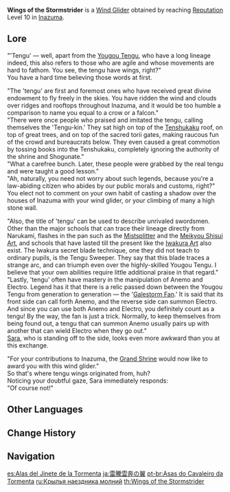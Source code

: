 {{Item Infobox
|id           = 140008
|image        = <gallery>
Item Wings of the Stormstrider.png|Icon
Wind Glider Wings of the Stormstrider.png|Full
</gallery>
|type         = Wind Gliders
|group        = Progression Wind Gliders
|quality      = 4
|description  = A stylized wind glider gifted to you as a mark of [[Inazuma]]'s acknowledgment and recognition.
|source1      = Reach [[Reputation]] Level 10 in [[Inazuma]].
}}
'''Wings of the Stormstrider''' is a [[Wind Glider]] obtained by reaching [[Reputation]] Level 10 in [[Inazuma]].

==Lore==
"'Tengu' &mdash; well, apart from the [[Yougou Tengu]], who have a long lineage indeed, this also refers to those who are agile and whose movements are hard to fathom. You see, the tengu have wings, right?"<br />
You have a hard time believing those words at first.

"The 'tengu' are first and foremost ones who have received great divine endowment to fly freely in the skies. You have ridden the wind and clouds over ridges and rooftops throughout Inazuma, and it would be too humble a comparison to name you equal to a crow or a falcon."<br />
"There were once people who praised and imitated the tengu, calling themselves the 'Tengu-kin.' They sat high on top of the [[Tenshukaku]] roof, on top of great trees, and on top of the sacred torii gates, making raucous fun of the crowd and bureaucrats below. They even caused a great commotion by tossing books into the Tenshukaku, completely ignoring the authority of the shrine and Shogunate."<br />
"What a carefree bunch. Later, these people were grabbed by the real tengu and were taught a good lesson."<br />
"Ah, naturally, you need not worry about such legends, because you're a law-abiding citizen who abides by our public morals and customs, right?"<br />
You elect not to comment on your own habit of casting a shadow over the houses of Inazuma with your wind glider, or your climbing of many a high stone wall.

"Also, the title of 'tengu' can be used to describe unrivaled swordsmen. Other than the major schools that can trace their lineage directly from Narukami, flashes in the pan such as the [[Takamine the Mistsplitter|Mistsplitter]] and the [[Meikyou Shisui Art]], and schools that have lasted till the present like the [[Iwakura Art]] also exist. The Iwakura secret blade technique, one they did not teach to ordinary pupils, is the Tengu Sweeper. They say that this blade traces a strange arc, and can triumph even over the highly-skilled Yougou Tengu. I believe that your own abilities require little additional praise in that regard."<br />
"Lastly, 'tengu' often have mastery in the manipulation of Anemo and Electro. Legend has it that there is a relic passed down between the Yougou Tengu from generation to generation &mdash; the '[[Red Feather Fan|Galestorm Fan]].' It is said that its front side can call forth Anemo, and the reverse side can summon Electro. And since you can use both Anemo and Electro, you definitely count as a tengu! By the way, the fan is just a trick. Normally, to keep themselves from being found out, a tengu that can summon Anemo usually pairs up with another that can wield Electro when they go out."<br />
[[Kujou Sara|Sara]], who is standing off to the side, looks even more awkward than you at this exchange.

"For your contributions to Inazuma, the [[Grand Narukami Shrine|Grand Shrine]] would now like to award you with this wind glider."<br />
So that's where tengu wings originated from, huh?<br />
Noticing your doubtful gaze, Sara immediately responds:<br />
"Of course not!"

==Other Languages==
{{Other Languages
|en      = Wings of the Stormstrider
|zhs     = 雷腾云奔之翼
|zhs_rm  = Léi Téng Yún Bēn zhī Yì
|zht     = 雷騰雲奔之翼
|zht_rm  = Léi Téng Yún Bēn zhī Yì
|zh_tl   = Wings of Thunder-Soaring and Cloud-Rushing
|zh_note = References the idiom {{Lang|mini=1|zh=雷腾云奔，百里一瞬|zh_rm=léi téng yún bēn, bái lǐ yīshùn|zh_lit=soaring through thunder and rushing through clouds, a hundred {{w|Li_(unit)|li}} in an instant}}, which describes an extremely rapid speed.
|ja      = 雷騰雲奔の翼
|ja_rm   = Raitou Unhon no Tsubasa{{Assumed}}
|ja_tl   = Wings of Leaping Thunder and Bustling Cloud{{Sino|ja}}
|ko      = 날쌘 뇌운의 날개
|ko_rm   = Nalssaen Noe'un-ui Nalgae
|ko_tl   = Wings of Rapid Thunderclowd
|es      = Alas del Jinete de la Tormenta
|es_tl   = Wings of the Rider of the Storm
|fr      = Ailes du tempestrier
|fr_tl   = Wings of the Tempestrier
|fr_note = ''Tempestrier'' is a portmanteau made of '''''tempest'''e'' (old spelling of ''tempête'' "tempest") and {{w|Destrier|''de'''strier'''''}}. It is also used in the French name of [[Kujou Sara]]'s [[Tengu Stormcall]] talent.
|ru      = Крылья наездника молний
|ru_tl   = Wings of the Lightning Rider
|th      = Wings of the Stormstrider
|vi      = Cánh Cưỡi Sấm
|vi_tl   = Wings of Thunder Riding
|de      = Flügel des Blitzwolkenläufers
|de_tl   = Wings of the Lightning Cloud Walker
|id      = Wings of the Stormstrider
|pt      = Asas do Cavaleiro da Tormenta
|pt_tl   = Wings of the Knight of the Storm
|tr      = Fırtınagezer Kanatları
|tr_tl   = 
|it      = Ali del Cavaliere della Tempesta
|it_tl   = Wings of the Knight of the Storm
}}

==Change History==
{{Change History|2.0}}

==Navigation==
{{Dressing Room Navbox|glider}}

[[es:Alas del Jinete de la Tormenta]]
[[ja:雷騰雲奔の翼]]
[[pt-br:Asas do Cavaleiro da Tormenta]]
[[ru:Крылья наездника молний]]
[[th:Wings of the Stormstrider]]